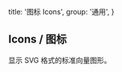 
  title: '图标 Icons',
  group: '通用',
}

## Icons / 图标

显示 SVG 格式的标准向量图形。

<Title title="安装" desc="安装图标库到你的项目中。" />
<Tabs initialValue="yarn">
  <Tabs.Item label="Yarn" value="yarn">
    <Spacer y={0.6} />
    <Snippet width="400px">yarn add @zeit-ui/react-icons</Snippet>
  </Tabs.Item>
  <Tabs.Item label="npm" value="npm">
    <Spacer y={0.6} />
    <Snippet width="400px">npm i @zeit-ui/react-icons</Snippet>
  </Tabs.Item>
</Tabs>

<Playground
  title="引入图标库"
  scope={{ Icon, Github, Spacer }}
  code={`
// import * as Icon from '@zeit-ui/react-icons'
// 或是
// import { Github } from '@zeit-ui/react-icons'
// 或是引入单个
// import Github from '@zeit-ui/react-icons/github'

<>
  <Icon.Github />
  <Spacer x={1} inline />
  <Github />
</>
`} />

<Playground
  title="色彩"
  scope={{ Github }}
  code={`
<Github color="red" />
`}
/>

<Playground
  title="大小"
  scope={{ Github, Spacer }}
  code={`
<>
  <Github size={16} /> <Spacer inline x={.35} />
  <Github size={20} /> <Spacer inline x={.35} />
  <Github size={24} /> <Spacer inline x={.35} />
  <Github size={28} /> <Spacer inline x={.35} />
  <Github size={32} /> <Spacer inline x={.35} />
  <Github size={36} />
</>
`}
/>

<IconsGallery />

<Attributes edit="/pages/zh-cn/components/icons.mdx">
<Attributes.Title>Icon.Props</Attributes.Title>

| 属性      | 描述     | 类型            | 推荐值                           | 默认 |
| --------- | -------- | --------------- | -------------------------------- | ---- |
| **color** | 图标颜色 | `string`        | -                                | -    |
| **size**  | 图标大小 | `number`        | -                                | -    |
| ...       | 原生属性 | `SVGAttributes` | `'id', 'name', 'className', ...` | -    |

</Attributes>

